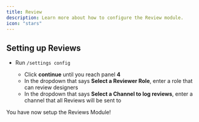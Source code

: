 ```yaml
---
title: Review
description: Learn more about how to configure the Review module.
icon: "stars"
---
```


## Setting up Reviews
* Run ``/settings config``

    - Click **continue** until you reach panel **4**
    - In the dropdown that says **Select a Reviewer Role**, enter a role that can review designers
    - In the dropdown that says **Select a Channel to log reviews**, enter a channel that all Reviews will be sent to

You have now setup the Reviews Module!
    
    